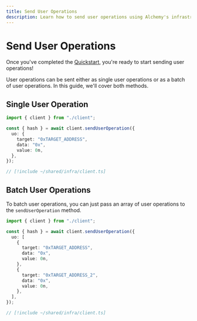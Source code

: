 ```yaml
---
title: Send User Operations
description: Learn how to send user operations using Alchemy's infrastructure
---
```


# Send User Operations

Once you've completed the [Quickstart](/wallets/infra/quickstart), you're ready to start sending user operations!

User operations can be sent either as single user operations or as a batch of user operations. In this guide, we'll cover both methods.

## Single User Operation

<CodeBlocks>

```ts twoslash [example.ts]
import { client } from "./client";

const { hash } = await client.sendUserOperation({
  uo: {
    target: "0xTARGET_ADDRESS",
    data: "0x",
    value: 0n,
  },
});
```

```ts twoslash [client.ts] filename="client.ts"
// [!include ~/shared/infra/client.ts]
```

</CodeBlocks>

## Batch User Operations

To batch user operations, you can just pass an array of user operations to the `sendUserOperation` method.

<CodeBlocks>

```ts twoslash [example.ts]
import { client } from "./client";

const { hash } = await client.sendUserOperation({
  uo: [
    {
      target: "0xTARGET_ADDRESS",
      data: "0x",
      value: 0n,
    },
    {
      target: "0xTARGET_ADDRESS_2",
      data: "0x",
      value: 0n,
    },
  ],
});
```

```ts twoslash [client.ts] filename="client.ts"
// [!include ~/shared/infra/client.ts]
```

</CodeBlocks>
